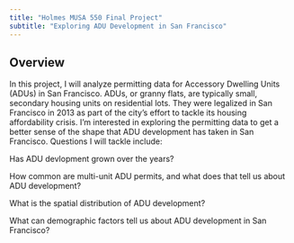 ```yaml
---
title: "Holmes MUSA 550 Final Project"
subtitle: "Exploring ADU Development in San Francisco"
---
```


## Overview
In this project, I will analyze permitting data for Accessory Dwelling Units (ADUs) in San Francisco. ADUs, or granny flats, are typically small, secondary housing units on residential lots. They were legalized in San Francisco in 2013 as part of the city’s effort to tackle its housing affordability crisis. I’m interested in exploring the permitting data to get a better sense of the shape that ADU development has taken in San Francisco. Questions I will tackle include:

Has ADU devlopment grown over the years?

How common are multi-unit ADU permits, and what does that tell us about ADU development?

What is the spatial distribution of ADU development?

What can demographic factors tell us about ADU development in San Francisco? 






 
